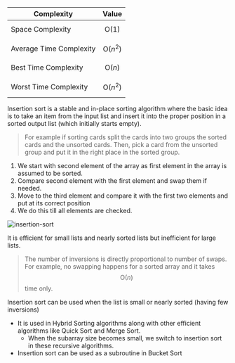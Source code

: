 | Complexity              | Value             |
| ----------------------- | ----------------- |
| Space Complexity        | $$\text{O}(1)$$   |
| Average Time Complexity | $$\text{O}(n^2)$$ |
| Best Time Complexity    | $$\text{O}(n)$$   |
| Worst Time Complexity   | $$\text{O}(n^2)$$ |

Insertion sort is a stable and in-place sorting algorithm where the basic idea is to take an item from the input list and insert it into the proper position in a sorted output list (which initially starts empty).

> For example if sorting cards split the cards into two groups the sorted cards and the unsorted cards. Then, pick a card from the unsorted group and put it in the right place in the sorted group.

1. We start with second element of the array as first element in the array is assumed to be sorted.
2. Compare second element with the first element and swap them if needed.
3. Move to the third element and compare it with the first two elements and put at its correct position
4. We do this till all elements are checked.

<img src="/images/sort/insertion-sort/IMG_0037.JPG" alt="insertion-sort" />

It is efficient for small lists and nearly sorted lists but inefficient for large lists.

> The number of inversions is directly proportional to number of swaps. For example, no swapping happens for a sorted array and it takes $$\text{O}(n)$$ time only.

Insertion sort can be used when the list is small or nearly sorted (having few inversions)

- It is used in Hybrid Sorting algorithms along with other efficient algorithms like Quick Sort and Merge Sort.
  - When the subarray size becomes small, we switch to insertion sort in these recursive algorithms.
- Insertion sort can be used as a subroutine in Bucket Sort
